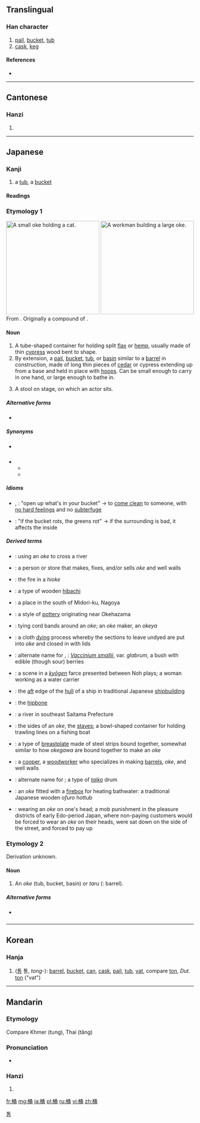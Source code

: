 ==Translingual==

===Han character===
{{Han char|rn=75|rad=木|as=07|sn=11|four=4792<sub>7</sub>|canj=木弓戈月 (DNIB)}}

# [[pail]], [[bucket]], [[tub]]
# [[cask]], [[keg]]

====References====
* {{Han ref|kx=0527.100|dkj=14811|dj=0916.040|hdz=21222.060|uh=6876|ud=26742|bh=B1ED|bd=45549}}

----

==Cantonese==

===Hanzi===
{{yue-hanzi|jyut=|y=tung2}}

# {{defn|lang=yue|sort=木07}}

----

==Japanese==

===Kanji===
{{ja-kanji|grade=c|rs=木07}}

# a [[tub]], a [[bucket]]

====Readings====
{{ja-readings
|on=[[とう]] (tō), [[よう]] (yō)
|kun=[[おけ]] (oke), [[こが]] (koga)
}}

===Etymology 1===
[[File:Oke_neko.jpg|thumb|250px|A small ''oke'' holding a cat.]]
[[File:Fujimi_Fuji_view_field_in_the_Owari_province.jpg|thumb|250px|A workman building a large ''oke''.]]
From {{etyl|ojp|ja|sort=おけ}}.  Originally a compound of {{compound|lang=ja|sort=おけ|麻|tr1=o|t1=flax, ramie|笥|tr2=ke|t2=a container, especially for foodstuffs or tableware}}.

====Noun====
{{ja-noun|k|hira=おけ|rom=oke|hhira=をけ}}

# A tube-shaped container for holding split [[flax]] or [[hemp]], usually made of thin [[cypress]] wood bent to shape.
# By extension, a [[pail]], [[bucket]], [[tub]], or [[basin]] similar to a [[barrel]] in construction, made of long thin pieces of [[cedar]] or cypress extending up from a base and held in place with [[hoop]]s.  Can be small enough to carry in one hand, or large enough to bathe in.
# {{context|lang=ja|sort=おけ|Noh theater}} A stool on stage, on which an actor sits.

=====Alternative forms=====
* {{l|ja|麻笥}}

=====Synonyms=====
* {{sense|bucket}} {{l|ja|バケツ|tr=''[[baketsu]]''}}
* {{sense|stool}}
** {{l|ja|床几|tr=[[しょうぎ]], ''[[shōgi]]''}}
** {{l|ja|鬘桶|tr=[[かつらおけ]], ''[[katsura oke]]''}}

=====Idioms=====
{{der-top|Idioms}}
* {{l|ja|桶な物打ち明ける|tr=[[おけなものうちあける]], ''[[oke na mono uchiakeru]]''}}, {{l|ja|桶の物打ち明ける|tr=[[おけのものうちあける]], ''[[oke no mono uchiakeru]]''}}: "open up what's in your bucket" → to [[come clean]] to someone, with [[no hard feelings]] and no [[subterfuge]]
* {{l|ja|桶が腐れば菜が腐る|tr=[[おけがくさればながくさる]], ''[[oke ga kusareba na ga kusaru]]''}}: "if the bucket rots, the greens rot" → if the surrounding is bad, it affects the inside
{{bottom}}

=====Derived terms=====
{{der-top}}
* {{l|ja|桶越し|tr=[[おけごし]], ''[[okegoshi]]''}}: using an ''oke'' to cross a river
* {{l|ja|桶屋|tr=[[おけや]], ''[[okeya]]''}}: a person or store that makes, fixes, and/or sells ''oke'' and well walls
* {{l|ja|桶火|tr=[[おけび]], ''[[okebi]]''}}: the fire in a ''hioke''
* {{l|ja|火桶|tr=[[ひおけ]], ''[[hioke]]''}}: a type of wooden [[hibachi]]
* {{l|ja|桶狭間|tr=[[おけはざま]], ''[[Okehazama]]''}}: a place in the south of Midori-ku, Nagoya
* {{l|ja|桶狭間焼き|tr=[[おけはざまやき]], ''[[Okehazama-yaki]]''}}: a style of [[pottery]] originating near Okehazama
* {{l|ja|桶結い|tr=[[おけゆい]], ''[[okeyui]]''}}: tying cord bands around an ''oke''; an ''oke'' maker, an ''okeya''
* {{l|ja|桶絞り|tr=[[おけしぼり]], ''[[okeshibori]]''}}: a cloth [[dying]] process whereby the sections to leave undyed are put into ''oke'' and closed in with lids
* {{l|ja|桶酸い|tr=[[おけすい]], ''[[okesui]]''}}: alternate name for {{l|ja|酢の木}}, {{l|ja|酢木|tr=[[すのき]], ''[[sunoki]]''}}: ''[[Vaccinium smallii]]'', var. ''glabrum'', a bush with edible (though sour) berries
* {{l|ja|桶取り|tr=[[おけとり]], ''[[oketori]]''}}: a scene in a ''[[kyōgen]]'' farce presented between Noh plays; a woman working as a water carrier
* {{l|ja|桶尻|tr=[[おけじり]], ''[[okejiri]]''}}: the [[aft]] edge of the [[hull]] of a ship in traditional Japanese [[shipbuilding]]
* {{l|ja|桶据え|tr=[[おけすえ]], ''[[okesue]]''}}: the [[hipbone]]
* {{l|ja|桶川|tr=[[おけがわ]], ''[[Okegawa]]''}}: a river in southeast Saitama Prefecture
* {{l|ja|桶側|tr=[[おけがわ]], ''[[okegawa]]''}}: the sides of an ''oke'', the [[stave]]s; a bowl-shaped container for holding trawling lines on a fishing boat
* {{l|ja|桶側胴|tr=[[おけがわどう]], ''[[okegawa dō]]''}}: a type of [[breastplate]] made of steel strips bound together, somewhat similar to how ''okegawa'' are bound together to make an ''oke''
* {{l|ja|桶大工|tr=[[おけだいく]], ''[[oke daiku]]''}}: a [[cooper]], a [[woodworker]] who specializes in making [[barrel]]s, ''oke'', and well walls
* {{l|ja|桶胴|tr=[[おけどう]], ''[[oke dō]]''}}: alternate name for {{l|ja|桶側胴|tr=''okegawa dō''}}; a type of ''[[taiko]]'' drum
* {{l|ja|桶風呂|tr=[[おけぶろ]], ''[[okeburo]]''}}: an ''oke'' fitted with a [[firebox]] for heating bathwater: a traditional Japanese wooden ''ofuro'' hottub
* {{l|ja|桶伏せ|tr=[[おけぶせ]], ''[[okebuse]]''}}: wearing an ''oke'' on one's head; a mob punishment in the pleasure districts of early Edo-period Japan, where non-paying customers would be forced to wear an ''oke'' on their heads, were sat down on the side of the street, and forced to pay up
{{bottom}}

===Etymology 2===
Derivation unknown.

====Noun====
{{ja-noun|k|hira=こが|rom=koga}}

# An ''oke'' (tub, bucket, basin) or ''taru'' ({{l|ja|樽}}: barrel).

=====Alternative forms=====
* {{l|ja|榼}} {{qualifier|rare}}

----

==Korean==

===Hanja===
{{ko-hanja|hangeul=[[통]], [[용]]|eumhun=|rv=tong, yong|mr=t'ong, yong|y=thong, yong}}

# ([[통]] 통, ''tong-''): [[barrel]], [[bucket]], [[can]], [[cask]], [[pail]], [[tub]], [[vat]], compare [[ton]], ''Dut.'' [[ton]] ("vat") 

[[Category:Hanja readings|통]]

----

==Mandarin==

===Etymology===
Compare Khmer {{Khmr|[[ថាំង]]}} (tung), Thai {{Thai|[[ถัง]]}} (tăng)

===Pronunciation===
* {{audio|Zh-tong.ogg|Audio}}

===Hanzi===
{{cmn-hanzi|pin=[[tǒng]] ([[tong3]])|wg=t'ung<sup>3</sup>}}

# {{defn|lang=cmn|sort=木07}}

[[fr:桶]]
[[mg:桶]]
[[ja:桶]]
[[pl:桶]]
[[ru:桶]]
[[vi:桶]]
[[zh:桶]]
